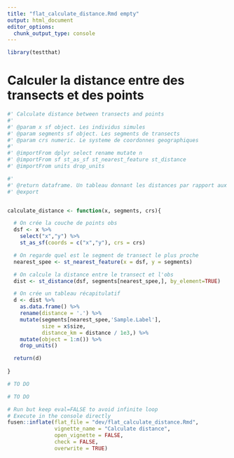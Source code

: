 ```yaml
---
title: "flat_calculate_distance.Rmd empty"
output: html_document
editor_options: 
  chunk_output_type: console
---
```


```r
library(testthat)
```

<!--
 You need to run the 'description' chunk in the '0-dev_history.Rmd' file before continuing your code there.
-->

# Calculer la distance entre des transects et des points

```r

#' Calculate distance between transects and points
#'
#' @param x sf object. Les individus simules
#' @param segments sf object. Les segments de transects
#' @param crs numeric. Le systeme de coordonnes geographiques
#'
#' @importFrom dplyr select rename mutate n
#' @importFrom sf st_as_sf st_nearest_feature st_distance
#' @importFrom units drop_units

#'
#' @return dataframe. Un tableau donnant les distances par rapport aux individus et le segment associé.
#' @export


calculate_distance <- function(x, segments, crs){

  # On crée la couche de points obs
  dsf <- x %>%
    select("x","y") %>%
    st_as_sf(coords = c("x","y"), crs = crs)

  # On regarde quel est le segment de transect le plus proche
  nearest_spee <- st_nearest_feature(x = dsf, y = segments)

  # On calcule la distance entre le transect et l'obs
  dist <- st_distance(dsf, segments[nearest_spee,], by_element=TRUE)

  # On crée un tableau récapitulatif
  d <- dist %>%
    as.data.frame() %>%
    rename(distance = '.') %>%
    mutate(segments[nearest_spee,'Sample.Label'],
           size = x$size,
           distance_km = distance / 1e3,) %>%
    mutate(object = 1:n()) %>%
    drop_units()

  return(d)
  
}
```

```r
# TO DO
```

```r
# TO DO
```


```r
# Run but keep eval=FALSE to avoid infinite loop
# Execute in the console directly
fusen::inflate(flat_file = "dev/flat_calculate_distance.Rmd", 
               vignette_name = "Calculate distance",
               open_vignette = FALSE,
               check = FALSE,
               overwrite = TRUE)
```
